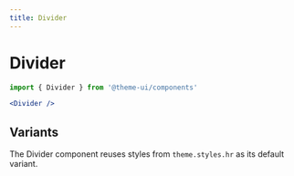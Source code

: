 ```yaml
---
title: Divider
---
```


# Divider

```js
import { Divider } from '@theme-ui/components'
```

```jsx live=true
<Divider />
```

## Variants

The Divider component reuses styles from `theme.styles.hr` as its default variant.
